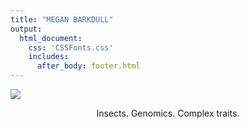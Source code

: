 ```yaml
---
title: "MEGAN BARKDULL"
output: 
  html_document:
    css: 'CSSFonts.css'
    includes:
      after_body: footer.html
---
```


<!-- This centers the title text on this page.  -->

<style type="text/css">

h1.title {
  font-size: 60px;
  color: ;
  text-align: center;
}
</style>

![](cvarians_queenandsoldier.png)

<center> Insects. Genomics. Complex traits. </center>